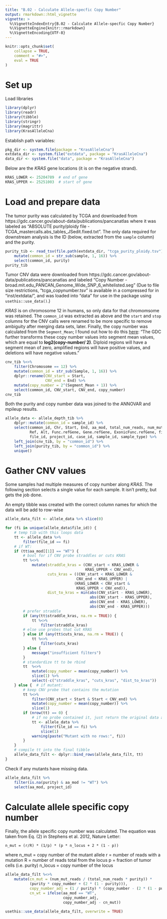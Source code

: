 ```yaml
---
title: "B.02 - Calculate Allele-specfic Copy Number"
output: rmarkdown::html_vignette
vignette: >
  %\VignetteIndexEntry{B.02 - Calculate Allele-specfic Copy Number}
  %\VignetteEngine{knitr::rmarkdown}
  %\VignetteEncoding{UTF-8}
---
```


```r
knitr::opts_chunk$set(
 	collapse = TRUE,
 	comment = "#>",
 	eval = TRUE
)
```

# Set up

Load libraries

```r
library(dplyr)
library(readr)
library(tibble)
library(stringr)
library(magrittr)
library(KrasAlleleCna)
```

Establish path variables:

```r
pkg_dir <- system.file(package = "KrasAlleleCna")
extdata_dir <- system.file("extdata", package = "KrasAlleleCna")
data_dir <- system.file("data", package = "KrasAlleleCna")
```

Below are the *KRAS* gene locations (it is on the negative strand).

```r
KRAS_LOWER <- 25204789  # end of gene
KRAS_UPPER <- 25251003  # start of gene
```


# Load and prepare data

The tumor purity was calculated by TCGA and downloaded from https://gdc.cancer.gov/about-data/publications/pancanatlas where it was labeled as "ABSOLUTE purity/ploidy file - TCGA\_mastercalls.abs\_tables\_JSedit.fixed.txt". The only data required for downstream analysis is the ID (below, extracted from the `sample` column) and the purity.

```r
purity_tib <- read_tsv(file.path(extdata_dir, "tcga_purity_ploidy.tsv")) %>%
    mutate(common_id = str_sub(sample, 1, 16)) %>%
    select(common_id, purity)
purity_tib
```

Tumor CNV data were downloaded from https://gdc.cancer.gov/about-data/publications/pancanatlas and labeled "Copy Number - broad.mit.edu\_PANCAN\_Genome\_Wide\_SNP\_6\_whitelisted.seg" (Due to file size restrictions, "tcga_copynumber.tsv" is available in a compressed for in "inst/extdata/", and was loaded into "data" for use in the package using `usethis::use_data()`.)

*KRAS* is on chromosome 12 in humans, so only data for that chromomsome was retained. The `common_id` was extracted as above and the `start` and `stop` columns for the CNV calls were renamed to be more specific to remove ambiguity after merging data sets, later. Finally, the copy number was calculated from the `Segment_Mean`; I found out how to do this [here](https://docs.gdc.cancer.gov/Data/Bioinformatics_Pipelines/CNV_Pipeline/): "The GDC further transforms these copy number values into segment mean values, which are equal to **log2(copy-number/ 2)**. Diploid regions will have a segment mean of zero, amplified regions will have positive values, and deletions will have negative values."

```r
cnv_tib %<>%
    filter(Chromosome == 12) %>%
    mutate(common_id = str_sub(Sample, 1, 16)) %>%
    dplyr::rename(CNV_start = Start,
                  CNV_end = End) %>%
    mutate(copy_number = 2^(Segment_Mean + 1)) %>%
    select(common_id, CNV_start, CNV_end, copy_number)
cnv_tib
```

Both the purity and copy number data was joined to the ANNOVAR and mpileup results.

```r
allele_data <- allele_depth_tib %>%
    dplyr::mutate(common_id = sample_id) %>%
    select(common_id, Chr, Start, End, aa_mod, total_num_reads, num_mut_reads,
           Ref, Alt, Func.refGene, Gene.refGene, ExonicFunc.refGene, file_name,
           file_id, project_id, case_id, sample_id, sample_type) %>%
    left_join(cnv_tib, by = "common_id") %>%
    left_join(purity_tib, by = "common_id") %>%
    unique()
```


# Gather CNV values

Some samples had multiple measures of copy number along *KRAS*. The following section selects a single value for each sample. It isn't pretty, but gets the job done.

An empty tibble was created with the correct column names for which the data will be add to row-wise

```r
allele_data_filt <- allele_data %>% slice(0)
```

```r
for (fi in unique(allele_data$file_id)) {
    # temp tib with this loops data
    tt <- allele_data %>%
        filter(file_id == fi)
    # if WT:
    if (tt$aa_mod[[1]] == "WT") {
        # bool for if CNV probe straddles or cuts KRAS
        tt %<>%
            mutate(straddle_kras = (CNV_start < KRAS_LOWER &
                                    KRAS_UPPER < CNV_end),
                   cuts_kras = ((CNV_start < KRAS_LOWER &
                                CNV_end < KRAS_UPPER) |
                               (KRAS_LOWER < CNV_start &
                                KRAS_UPPER < CNV_end)),
                   dist_to_kras = min(abs(CNV_start - KRAS_LOWER),
                                      abs(CNV_start - KRAS_UPPER),
                                      abs(CNV_end - KRAS_LOWER),
                                      abs(CNV_end - KRAS_UPPER)))
        # prefer straddle
        if (any(tt$straddle_kras, na.rm = TRUE)) {
            tt %<>%
                filter(straddle_kras)
        # else use probes that cut KRAS
        } else if (any(tt$cuts_kras, na.rm = TRUE)) {
            tt %<>%
                filter(cuts_kras)
        } else {
            message("insufficient filters")
        }
        # standardize tt to be rbind
        tt  %<>%
            mutate(copy_number = mean(copy_number)) %>%
            slice(1) %>%
            select(-c("straddle_kras", "cuts_kras", "dist_to_kras"))
    } else {  # if mutant:
        # keep CNV probe that contains the mutation
        tt %<>%
            filter(CNV_start < Start & Start < CNV_end) %>%
            mutate(copy_number = mean(copy_number)) %>%
            slice(1)
        if (nrow(tt) == 0) {
            # if no probe contained it, just return the original data and warn
            tt <- allele_data %>%
                filter(file_id == fi) %>%
                slice(1)
            warning(paste("Mutant with no rows:", fi))
        }
    }
    # compile tt into the final tibble
    allele_data_filt <- dplyr::bind_rows(allele_data_filt, tt)
}
```

Check if any mutants have missing data.

```r
allele_data_filt %>%
    filter(is.na(purity) & aa_mod != "WT") %>%
    select(aa_mod, project_id)
```


# Calculate allele specific copy number

Finally, the allele specific copy number was calculated. The equation was taken from Eq. (2) in Stephens et al. 2012, Nature Letter: 

    n_mut = (r/R) * (1/p) * (p * n_locus + 2 * (1 - p))

where
    n_mut = copy number of the mutant allele
    r = number of reads with a mutation
    R = number of reads total from the locus
    p = fraction of tumor cells (i.e. purity)
    n_locus = copy number of the locus


```r
allele_data_filt %<>%
    mutate(cn_mut = (num_mut_reads / (total_num_reads * purity)) *
           (purity * copy_number + (2 * (1 - purity))),
           copy_number_adj = (1 / purity) * (copy_number - (2 * (1 - purity))),
           cn_wt = ifelse(aa_mod == "WT",
                          copy_number_adj,
                          copy_number_adj - cn_mut))
```

```r
usethis::use_data(allele_data_filt, overwrite = TRUE)
```
